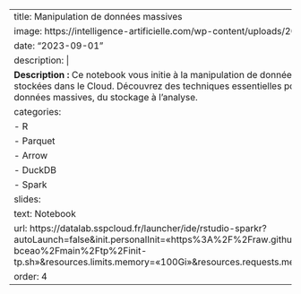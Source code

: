 
---
title: Manipulation de données massives
image: https://intelligence-artificielle.com/wp-content/uploads/2022/02/Data-management-7.jpg
date: "2023-09-01"
description: |
  <b>Description :</b> Ce notebook vous initie à la manipulation de données volumineuses, qu'elles soient locales ou stockées dans le Cloud. Découvrez des techniques essentielles pour gérer efficacement des ensembles de données massives, du stockage à l'analyse.
categories:
  - R
  - Parquet
  - Arrow
  - DuckDB
  - Spark
slides:
  text: Notebook
  url: https://datalab.sspcloud.fr/launcher/ide/rstudio-sparkr?autoLaunch=false&init.personalInit=«https%3A%2F%2Fraw.githubusercontent.com%2FInseeFrLab%2Fformation-bceao%2Fmain%2Ftp%2Finit-tp.sh»&resources.limits.memory=«100Gi»&resources.requests.memory=«40Gi»&persistence.size=«40Gi» 
order: 4
---
